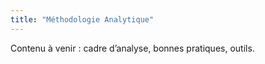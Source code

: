 ```yaml
---
title: "Méthodologie Analytique"
---
```

Contenu à venir : cadre d’analyse, bonnes pratiques, outils.
